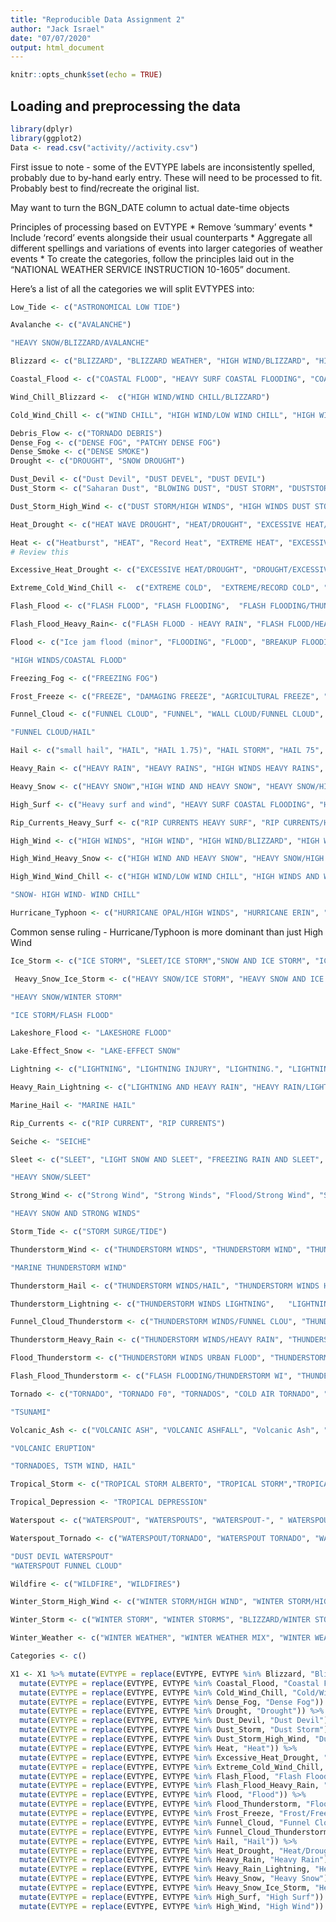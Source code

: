 ```yaml
---
title: "Reproducible Data Assignment 2"
author: "Jack Israel"
date: "07/07/2020"
output: html_document
---
```


```r
knitr::opts_chunk$set(echo = TRUE)
```




## Loading and preprocessing the data
```r
library(dplyr)
library(ggplot2)
Data <- read.csv("activity//activity.csv")
```
First issue to note - some of the EVTYPE labels are inconsistently spelled, probably due to by-hand early entry. These will need to be processed to fit. Probably best to find/recreate the original list. 

May want to turn the BGN_DATE column to actual date-time objects

Principles of processing based on EVTYPE
* Remove 'summary' events
* Include 'record' events alongside their usual counterparts
* Aggregate all different spellings and variations of events into larger categories of weather events
* To create the categories, follow the principles laid out in the "NATIONAL WEATHER SERVICE INSTRUCTION 10-1605" document.

Here's a list of all the categories we will split EVTYPES into:

```r

Low_Tide <- c("ASTRONOMICAL LOW TIDE")
```

```r
Avalanche <- c("AVALANCHE")
```

```r
"HEAVY SNOW/BLIZZARD/AVALANCHE"
```

```r
Blizzard <- c("BLIZZARD", "BLIZZARD WEATHER", "HIGH WIND/BLIZZARD", "HIGH WIND/BLIZZARD/FREEZING RA", "HIGH WIND/ BLIZZARD","BLIZZARD/HIGH WIND", "BLIZZARD/HEAVY SNOW", "GROUND BLIZZARD", "HEAVY SNOW/BLIZZARD", "BLIZZARD/FREEZING RAIN", "BLIZZARD AND HEAVY SNOW", "BLIZZARD AND EXTREME WIND CHIL")
``` 

```r
Coastal_Flood <- c("COASTAL FLOOD", "HEAVY SURF COASTAL FLOODING", "COASTAL FLOODING" , "COASTAL SURGE", "COASTAL/TIDAL FLOOD", "BEACH EROSION/COASTAL FLOOD", "COASTAL STORM" , "COASTALFLOOD", " COASTAL FLOOD", "COASTALSTORM", "COASTAL FLOODING/EROSION", "COASTAL EROSION", "COASTAL  FLOODING/EROSION")
``` 

```r
Wind_Chill_Blizzard <-  c("HIGH WIND/WIND CHILL/BLIZZARD")
```

```r
Cold_Wind_Chill <- c("WIND CHILL", "HIGH WIND/LOW WIND CHILL", "HIGH WINDS AND WIND CHILL", "WIND CHILL/HIGH WIND", "HIGH WIND/WIND CHILL", "SNOW- HIGH WIND- WIND CHILL", "LOW WIND CHILL", "COLD WIND CHILL TEMPERATURES", "BITTER WIND CHILL", "BITTER WIND CHILL TEMPERATURES")
```

```r
Debris_Flow <- c("TORNADO DEBRIS")
Dense_Fog <- c("DENSE FOG", "PATCHY DENSE FOG")
Dense_Smoke <- c("DENSE SMOKE")
Drought <- c("DROUGHT", "SNOW DROUGHT")
```

```r
Dust_Devil <- c("Dust Devil", "DUST DEVEL", "DUST DEVIL")
Dust_Storm <- c("Saharan Dust", "BLOWING DUST", "DUST STORM", "DUSTSTORM")
```

```r
Dust_Storm_High_Wind <- c("DUST STORM/HIGH WINDS", "HIGH WINDS DUST STORM")
```


```r
Heat_Drought <- c("HEAT WAVE DROUGHT", "HEAT/DROUGHT", "EXCESSIVE HEAT/DROUGHT", "HEAT DROUGHT", "DROUGHT/EXCESSIVE HEAT")
```

```r
Heat <- c("Heatburst", "HEAT", "Record Heat", "EXTREME HEAT", "EXCESSIVE HEAT","RECORD HEAT", "RECORD HEAT WAVE", "RECORD/EXCESSIVE HEAT","HEAT WAVE", "HEAT WAVES")
# Review this
```



```r
Excessive_Heat_Drought <- c("EXCESSIVE HEAT/DROUGHT", "DROUGHT/EXCESSIVE HEAT")
```
```r
Extreme_Cold_Wind_Chill <-  c("EXTREME COLD",  "EXTREME/RECORD COLD", "EXTREME WIND CHILLS", "EXTREME WIND CHILL", "EXTREME WIND CHILL/BLOWING SNO", "EXTREME WINDCHILL",  "Early Frost", "Extreme Cold", "EXTREME WINDCHILL TEMPERATURES", "EXTREME COLD/WIND CHILL")  
```

```r
Flash_Flood <- c("FLASH FLOOD", "FLASH FLOODING",  "FLASH FLOODING/THUNDERSTORM WI", "FLASH FLOODS", "FLOOD/FLASH FLOOD", "FLASH FLOOD WINDS", "FLASH FLOOD/", "THUNDERSTORM WINDS/FLASH FLOOD", "LOCAL FLASH FLOOD", "FLOOD/FLASH FLOODING", "FLASH FLOOD/FLOOD", "FLASH FLOOD FROM ICE JAMS", "FLASH FLOOD/ STREET", "FLOOD FLASH", "FLOOD FLOOD/FLASH",  "FLOOD/FLASH", "FLASH FLOOD/ FLOOD", "FLASH FLOODING/FLOOD", "FLASH FLOOODING", "FLOOD/FLASHFLOOD", "FLASH FLOOD/LANDSLIDE", "FLASH FLOOD LANDSLIDES", "FLOOD/FLASH/FLOOD", " FLASH FLOOD")
```

```r
Flash_Flood_Heavy_Rain<- c("FLASH FLOOD - HEAVY RAIN", "FLASH FLOOD/HEAVY RAIN")
```

```r
Flood <- c("Ice jam flood (minor", "FLOODING", "FLOOD", "BREAKUP FLOODING", "RIVER FLOOD", "FLOOD WATCH/", "FLOODING/HEAVY RAIN", "LOCAL FLOOD", "FLOOD/RAIN/WINDS", "STREAM FLOODING", "FLOOD/RAIN/WIND", "HEAVY RAIN/FLOODING", "MINOR FLOODING", "SMALL STREAM FLOODING", "FLOODS", "RURAL FLOOD", "MAJOR FLOOD", "ICE JAM FLOODING", "STREET FLOOD", "SMALL STREAM FLOOD", "LAKE FLOOD", "RIVER AND STREAM FLOOD", "MINOR FLOOD", "RIVER FLOODING", "FLOOD/RIVER FLOOD", "HAIL FLOODING", "HEAVY RAIN AND FLOOD", "HEAVY RAIN; URBAN FLOOD WINDS;" ,"TIDAL FLOOD", "HEAVY RAINS/FLOODING", "THUNDERSTORM WINDS/FLOODING", "HIGHWAY FLOODING", "HEAVY RAIN/MUDSLIDES/FLOOD", "BEACH EROSION/COASTAL FLOOD", "SNOWMELT FLOODING", "BEACH FLOOD", "THUNDERSTORM WINDS/ FLOOD", "FLOOD & HEAVY RAIN", "HEAVY RAIN/URBAN FLOOD", "STREET FLOODING", "TIDAL FLOODING", "LAKESHORE FLOOD")
```

```r
"HIGH WINDS/COASTAL FLOOD"
```

```r
Freezing_Fog <- c("FREEZING FOG")

Frost_Freeze <- c("FREEZE", "DAMAGING FREEZE", "AGRICULTURAL FREEZE", "HARD FREEZE", "EARLY FREEZE", "LATE FREEZE", "FROST", "FROST\\FREEZE", "RECORD COLD/FROST", "EARLY FROST", "COLD AND FROST", "FIRST FROST", "FROST/FREEZE")

Funnel_Cloud <- c("FUNNEL CLOUD", "FUNNEL", "WALL CLOUD/FUNNEL CLOUD", "FUNNEL CLOUDS", "COLD AIR FUNNEL", "COLD AIR FUNNELS", "FUNNEL CLOUD.", "FUNNELS")
```

```r
"FUNNEL CLOUD/HAIL"
```

```r
Hail <- c("small hail", "HAIL", "HAIL 1.75)", "HAIL STORM", "HAIL 75", "SMALL HAIL", "HAIL 80", "FUNNEL CLOUD/HAIL", "HAIL 0.75", "HAIL 1.00", "HAIL/WINDS", "HAIL/WIND", "HAIL 1.75", "WIND/HAIL", "HAIL 225", "HAIL 0.88", "DEEP HAIL", "HAIL 88", "HAIL 175", "HAIL 100", "HAIL 150", "HAIL 075", "HAIL 125", "HAIL 200", "HAIL FLOODING", "HAIL DAMAGE", "HAIL 088", "HAIL/ICY ROADS", "HAIL ALOFT", "HAIL 275", "HAIL 450", "HAILSTORM", "HAILSTORMS", "TSTM WIND/HAIL", "GUSTY WIND/HAIL", "LATE SEASON HAIL", "NON SEVERE HAIL", "MARINE HAIL")
```



```r
Heavy_Rain <- c("HEAVY RAIN", "HEAVY RAINS", "HIGH WINDS HEAVY RAINS", "HIGH WINDS/HEAVY RAIN", "FLOODING/HEAVY RAIN", "HEAVY RAIN/FLOODING", "HEAVY RAIN/SNOW", "HEAVY RAIN/SEVERE WEATHER", "HEAVY RAIN AND FLOOD", "HEAVY RAIN; URBAN FLOOD WINDS;", "HEAVY RAINS/FLOODING", "HEAVY RAIN/MUDSLIDES/FLOOD", "HEAVY RAINFALL", "FLOOD & HEAVY RAIN", "HEAVY RAIN/URBAN FLOOD", "HEAVY RAIN/SMALL STREAM URBAN", "HEAVY RAIN/WIND", "TSTM HEAVY RAIN", "LOCALLY HEAVY RAIN", "HEAVY RAIN EFFECTS")
```

```r
Heavy_Snow <- c("HEAVY SNOW","HIGH WIND AND HEAVY SNOW", "HEAVY SNOW/HIGH", "HEAVY SNOW/HIGH WINDS/FREEZING", "HIGH WIND/HEAVY SNOW", "HEAVY SNOW/WIND", "HEAVY SNOWPACK", "BLIZZARD/HEAVY SNOW", "HEAVY SNOW/HIGH WINDS", "HEAVY SNOW/HIGH WIND", "HEAVY SNOW/BLOWING SNOW", "SNOW AND HEAVY SNOW", "SNOW/HEAVY SNOW", "HEAVY SNOW/BLIZZARD", "HEAVY SNOW/FREEZING RAIN", "BLIZZARD AND HEAVY SNOW","HEAVY SNOW AND ICE", "HEAVY SNOW ANDBLOWING SNOW", "HEAVY SNOW/ICE", "HEAVY SNOW AND HIGH WINDS", "HEAVY SNOW/HIGH WINDS & FLOOD","HEAVY SNOW SQUALLS", "HEAVY SNOW/SQUALLS", "HEAVY SNOW-SQUALLS", "HEAVY SNOW   FREEZING RAIN", "HEAVY SNOW & ICE", "HEAVY SNOW/BLIZZARD/AVALANCHE", "HEAVY SNOW AND STRONG WINDS", "HEAVY SNOW AND")
```

```r
High_Surf <- c("Heavy surf and wind", "HEAVY SURF COASTAL FLOODING", "HEAVY SURF", "HIGH SURF", "ROUGH SURF"  , "HIGH SURF ADVISORY", "   HIGH SURF ADVISORY", "HAZARDOUS SURF", "HIGH SURF ADVISORIES", "HEAVY SURF/HIGH SURF")
```

```r
Rip_Currents_Heavy_Surf <- c("RIP CURRENTS HEAVY SURF", "RIP CURRENTS/HEAVY SURF")
```

```r
High_Wind <- c("HIGH WINDS", "HIGH WIND", "HIGH WIND/BLIZZARD", "HIGH WIND AND HIGH TIDES", "HIGH WIND/BLIZZARD/FREEZING RA", "RECORD COLD AND HIGH WIND", "HIGH WINDS HEAVY RAINS", "HIGH WIND/ BLIZZARD", "BLIZZARD/HIGH WIND", "HIGH WIND/SEAS", "HIGH WINDS/HEAVY RAIN", "HIGH WIND DAMAGE", "HIGH WINDS 57", "HIGH WINDS 66", "HIGH WINDS 76", "HIGH WINDS 63", "HIGH WINDS 67", "HIGH WINDS 82", "HIGH WINDS 80", "HIGH WINDS 58", "HIGH WINDS 73", "HIGH WINDS 55", "HIGH WINDS/FLOODING", "HIGH WINDS/", "HIGH WIND 63", "HIGH WIND 70", "HIGH WINDS/COLD", "SNOW/HIGH WINDS", "HIGH WINDS/SNOW", "HIGH WIND AND SEAS", "HIGH WIND 48", "HIGH WIND (G40)", "MARINE HIGH WIND")
```

```r
High_Wind_Heavy_Snow <- c("HIGH WIND AND HEAVY SNOW", "HEAVY SNOW/HIGH WINDS/FREEZING", "HIGH WIND/HEAVY SNOW", "HEAVY SNOW/HIGH WINDS", "HEAVY SNOW/HIGH WIND", "HEAVY SNOW AND HIGH WINDS")
```

```r
High_Wind_Wind_Chill <- c("HIGH WIND/LOW WIND CHILL", "HIGH WINDS AND WIND CHILL", "WIND CHILL/HIGH WIND", "HIGH WIND/WIND CHILL")
```

```r
"SNOW- HIGH WIND- WIND CHILL"
```


```r
Hurricane_Typhoon <- c("HURRICANE OPAL/HIGH WINDS", "HURRICANE ERIN", "HURRICANE OPAL", "HURRICANE", "HURRICANE-GENERATED SWELLS", "HURRICANE EMILY", "HURRICANE GORDON", "HURRICANE FELIX", "TYPHOON", "HURRICANE/TYPHOON")
```
Common sense ruling - Hurricane/Typhoon is more dominant than just High Wind

```r
Ice_Storm <- c("ICE STORM", "SLEET/ICE STORM","SNOW AND ICE STORM", "ICE STORM AND SNOW", "GLAZE/ICE STORM", "SNOW/ICE STORM")
```

```r
 Heavy_Snow_Ice_Storm <- c("HEAVY SNOW/ICE STORM", "HEAVY SNOW AND ICE STORM")
```

```r
"HEAVY SNOW/WINTER STORM"
```

```r
"ICE STORM/FLASH FLOOD"
```


```r
Lakeshore_Flood <- "LAKESHORE FLOOD"
```

```r
Lake-Effect_Snow <- "LAKE-EFFECT SNOW"
```

```r
Lightning <- c("LIGHTNING", "LIGHTNING INJURY", "LIGHTNING.", "LIGHTNING FIRE", "LIGHTNING DAMAGE", "LIGHTNING AND WINDS", "LIGHTNING  WAUSEON", "TSTM WIND AND LIGHTNING", " LIGHTNING")
```

```r
Heavy_Rain_Lightning <- c("LIGHTNING AND HEAVY RAIN", "HEAVY RAIN/LIGHTNING",     "LIGHTNING/HEAVY RAIN")
```

```r
Marine_Hail <- "MARINE HAIL"
```

```r
Rip_Currents <- c("RIP CURRENT", "RIP CURRENTS")
```

```r
Seiche <- "SEICHE"
```

```r
Sleet <- c("SLEET", "LIGHT SNOW AND SLEET", "FREEZING RAIN AND SLEET",       "SLEET/RAIN/SNOW", "SNOW/RAIN/SLEET", "SNOW/SLEET/FREEZING RAIN", "SLEET/ICE STORM", "FREEZING RAIN/SLEET", "SNOW/SLEET", "FREEZING RAIN SLEET AND", "FREEZING RAIN SLEET AND LIGHT", "SLEET & FREEZING RAIN","SNOW SLEET", "SLEET/SNOW", "SNOW/SLEET/RAIN", "SLEET/FREEZING RAIN", "SNOW AND SLEET", "SLEET STORM", "Snow and sleet")   
```

```r
"HEAVY SNOW/SLEET"
```


```r
Strong_Wind <- c("Strong Wind", "Strong Winds", "Flood/Strong Wind", "STRONG WINDS", "STRONG WIND", "ICE/STRONG WINDS", "STRONG WIND GUST", "MARINE STRONG WIND")
```

```r
"HEAVY SNOW AND STRONG WINDS"
```

```r
Storm_Tide <- c("STORM SURGE/TIDE")
```

```r
Thunderstorm_Wind <- c("THUNDERSTORM WINDS", "THUNDERSTORM WIND", "THUNDERSTORM WINS", "THUNDERSTORM", "SEVERE THUNDERSTORM", "SEVERE THUNDERSTORMS", "SEVERE THUNDERSTORM WINDS", "THUNDERSTORMS WINDS", "THUNDERSTORMS", "THUNDERSTORM WINDS 60", "THUNDERSTORM WINDSS", "THUNDERSTORM WINDS53", "THUNDERSTORM WINDS 13", "THUNDERSTORM WINDS SMALL STREA", "THUNDERSTORM WINDS 2", "THUNDERSTORM WINDS 61", "THUNDERSTORM DAMAGE", "THUNDERSTORMW 50", "THUNDERSTORMS WIND", "THUNDERSTORM  WINDS", "THUNDERSTORM WIND G50", "THUNDERSTORM WINDS      LE CEN", "THUNDERSTORM WINDS G", "THUNDERSTORM WIND G60", "THUNDERSTORM WINDS.", "THUNDERSTORM WIND G55", "THUNDERSTORM WINDS G60", "THUNDERSTORM WINDS 62", "THUNDERSTORM WINDS 53", "THUNDERSTORM WIND 59", "THUNDERSTORM WIND 52", "THUNDERSTORM WIND 69", "THUNDERSTORMW WINDS", "THUNDERSTORM WIND 60 MPH", "THUNDERSTORM WIND 65MPH", "THUNDERSTORM WIND/ TREES", "THUNDERSTORM WIND/AWNING", "THUNDERSTORM WIND 98 MPH", "THUNDERSTORM WIND TREES", "THUNDERSTORM WIND 59 MPH", "THUNDERSTORM WINDS 63 MPH", "THUNDERSTORM WIND/ TREE", "THUNDERSTORM DAMAGE TO", "THUNDERSTORM WIND 65 MPH", "THUNDERSTORM WIND.", "THUNDERSTORM WIND 59 MPH.", "THUNDERSTORM WINDS AND", "THUNDERSTORM WINDS 50", "THUNDERSTORM WIND G52", "THUNDERSTORM WINDS 52", "THUNDERSTORM WIND G51", "THUNDERSTORM WIND G61", "THUNDERSTORM W INDS", "THUNDERSTORM WIND 50", "THUNDERSTORM WIND 56", "THUNDERSTORMW", "THUNDERSTORMWINDS", "THUNDERSTORM WIND (G40)", "GUSTY THUNDERSTORM WINDS", "GUSTY THUNDERSTORM WIND")
```

```r
"MARINE THUNDERSTORM WIND"
```


```r
Thunderstorm_Hail <- c("THUNDERSTORM WINDS/HAIL", "THUNDERSTORM WINDS HAIL", "THUNDERSTORM WINDS/ HAIL", "THUNDERSTORM HAIL", "THUNDERSTORM WINDSHAIL", "THUNDERSTORM WIND/HAIL")
```

```r
Thunderstorm_Lightning <- c("THUNDERSTORM WINDS LIGHTNING",   "LIGHTNING THUNDERSTORM WINDSS", "LIGHTNING THUNDERSTORM WINDS", "LIGHTNING AND THUNDERSTORM WIN", "THUNDERSTORM WIND/LIGHTNING")
```

```r
Funnel_Cloud_Thunderstorm <- c("THUNDERSTORM WINDS/FUNNEL CLOU", "THUNDERSTORM WINDS FUNNEL CLOU")
```

```r
Thunderstorm_Heavy_Rain <- c("THUNDERSTORM WINDS/HEAVY RAIN", "THUNDERSTORM WINDS HEAVY RAIN")
```

```r
Flood_Thunderstorm <- c("THUNDERSTORM WINDS URBAN FLOOD", "THUNDERSTORM WINDS/FLOODING", "THUNDERSTORM WINDS/ FLOOD")
```

```r
Flash_Flood_Thunderstorm <- c("FLASH FLOODING/THUNDERSTORM WI", "THUNDERSTORM WINDS/FLASH FLOOD")
```


```r
Tornado <- c("TORNADO", "TORNADO F0", "TORNADOS", "COLD AIR TORNADO", "TORNADO F3", "TORNADO F1", "TORNADO F2", "TORNADOES")
```

```r
"TSUNAMI"
```

```r
Volcanic_Ash <- c("VOLCANIC ASH", "VOLCANIC ASHFALL", "Volcanic Ash", "Volcanic Ash Plume")
```

```r
"VOLCANIC ERUPTION"
```


```r
"TORNADOES, TSTM WIND, HAIL"
```


```r
Tropical_Storm <- c("TROPICAL STORM ALBERTO", "TROPICAL STORM","TROPICAL STORM GORDON", "TROPICAL STORM JERRY", "TROPICAL STORM DEAN")
```

```r
Tropical_Depression <- "TROPICAL DEPRESSION"
```

```r
Waterspout <- c("WATERSPOUT", "WATERSPOUTS", "WATERSPOUT-", " WATERSPOUT", "WATERSPOUT/")
```

```r
Waterspout_Tornado <- c("WATERSPOUT/TORNADO", "WATERSPOUT TORNADO", "WATERSPOUT-TORNADO", "TORNADO/WATERSPOUT") 
```

```r
"DUST DEVIL WATERSPOUT"
"WATERSPOUT FUNNEL CLOUD"
```

```r
Wildfire <- c("WILDFIRE", "WILDFIRES")
```

```r
Winter_Storm_High_Wind <- c("WINTER STORM/HIGH WIND", "WINTER STORM/HIGH WINDS","WINTER STORM HIGH WINDS")
```

```r
Winter_Storm <- c("WINTER STORM", "WINTER STORMS", "BLIZZARD/WINTER STORM")
```

```r
Winter_Weather <- c("WINTER WEATHER", "WINTER WEATHER MIX", "WINTER WEATHER/MIX", "WINTER MIX")
```


```r
Categories <- c()


```



```r
X1 <- X1 %>% mutate(EVTYPE = replace(EVTYPE, EVTYPE %in% Blizzard, "Blizzard")) %>% 
  mutate(EVTYPE = replace(EVTYPE, EVTYPE %in% Coastal_Flood, "Coastal Flood")) %>%
  mutate(EVTYPE = replace(EVTYPE, EVTYPE %in% Cold_Wind_Chill, "Cold/Wind Chill")) %>%
  mutate(EVTYPE = replace(EVTYPE, EVTYPE %in% Dense_Fog, "Dense Fog")) %>%
  mutate(EVTYPE = replace(EVTYPE, EVTYPE %in% Drought, "Drought")) %>%
  mutate(EVTYPE = replace(EVTYPE, EVTYPE %in% Dust_Devil, "Dust Devil")) %>%
  mutate(EVTYPE = replace(EVTYPE, EVTYPE %in% Dust_Storm, "Dust Storm")) %>%
  mutate(EVTYPE = replace(EVTYPE, EVTYPE %in% Dust_Storm_High_Wind, "Dust Storm/High Wind")) %>%
  mutate(EVTYPE = replace(EVTYPE, EVTYPE %in% Heat, "Heat")) %>%
  mutate(EVTYPE = replace(EVTYPE, EVTYPE %in% Excessive_Heat_Drought, "Excessive Heat/Drought")) %>%
  mutate(EVTYPE = replace(EVTYPE, EVTYPE %in% Extreme_Cold_Wind_Chill, "Extreme Cold/Wind Chill")) %>%
  mutate(EVTYPE = replace(EVTYPE, EVTYPE %in% Flash_Flood, "Flash Flood")) %>%
  mutate(EVTYPE = replace(EVTYPE, EVTYPE %in% Flash_Flood_Heavy_Rain, "Flash Flood/Heavy Rain")) %>%
  mutate(EVTYPE = replace(EVTYPE, EVTYPE %in% Flood, "Flood")) %>%
  mutate(EVTYPE = replace(EVTYPE, EVTYPE %in% Flood_Thunderstorm, "Flood/Thunderstorm")) %>%
  mutate(EVTYPE = replace(EVTYPE, EVTYPE %in% Frost_Freeze, "Frost/Freeze")) %>%
  mutate(EVTYPE = replace(EVTYPE, EVTYPE %in% Funnel_Cloud, "Funnel Cloud")) %>%
  mutate(EVTYPE = replace(EVTYPE, EVTYPE %in% Funnel_Cloud_Thunderstorm, "Funnel Cloud/Thunderstorm")) %>%
  mutate(EVTYPE = replace(EVTYPE, EVTYPE %in% Hail, "Hail")) %>%
  mutate(EVTYPE = replace(EVTYPE, EVTYPE %in% Heat_Drought, "Heat/Drought")) %>%
  mutate(EVTYPE = replace(EVTYPE, EVTYPE %in% Heavy_Rain, "Heavy Rain")) %>%
  mutate(EVTYPE = replace(EVTYPE, EVTYPE %in% Heavy_Rain_Lightning, "Heavy Rain/Lightning")) %>%
  mutate(EVTYPE = replace(EVTYPE, EVTYPE %in% Heavy_Snow, "Heavy Snow")) %>%
  mutate(EVTYPE = replace(EVTYPE, EVTYPE %in% Heavy_Snow_Ice_Storm, "Heavy Snow/Ice Storm")) %>%
  mutate(EVTYPE = replace(EVTYPE, EVTYPE %in% High_Surf, "High Surf")) %>%
  mutate(EVTYPE = replace(EVTYPE, EVTYPE %in% High_Wind, "High Wind")) %>%
  
  
```












